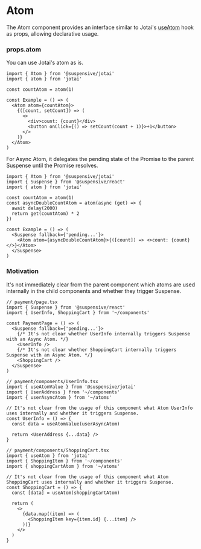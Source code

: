 
# Atom

The Atom component provides an interface similar to Jotai's [useAtom](https://jotai.org/docs/core/use-atom#useatom) hook as props, allowing declarative usage.

### props.atom

You can use Jotai's atom as is.

```tsx /Atom/
import { Atom } from '@suspensive/jotai'
import { atom } from 'jotai'

const countAtom = atom(1)

const Example = () => (
  <Atom atom={countAtom}>
    {([count, setCount]) => (
      <>
        <div>count: {count}</div>
        <button onClick={() => setCount(count + 1)}>+1</button>
      </>
    )}
  </Atom>
)
```

For Async Atom, it delegates the pending state of the Promise to the parent Suspense until the Promise resolves.

```tsx /Atom/
import { Atom } from '@suspensive/jotai'
import { Suspense } from '@suspensive/react'
import { atom } from 'jotai'

const countAtom = atom(1)
const asyncDoubleCountAtom = atom(async (get) => {
  await delay(2000)
  return get(countAtom) * 2
})

const Example = () => (
  <Suspense fallback={'pending...'}>
    <Atom atom={asyncDoubleCountAtom}>{([count]) => <>count: {count}</>}</Atom>
  </Suspense>
)
```

### Motivation

It's not immediately clear from the parent component which atoms are used internally in the child components and whether they trigger Suspense.

```tsx
// payment/page.tsx
import { Suspense } from '@suspensive/react'
import { UserInfo, ShoppingCart } from '~/components'

const PaymentPage = () => (
  <Suspense fallback={'pending...'}>
    {/* It's not clear whether UserInfo internally triggers Suspense with an Async Atom. */}
    <UserInfo />
    {/* It's not clear whether ShoppingCart internally triggers Suspense with an Async Atom. */}
    <ShoppingCart />
  </Suspense>
)
```

```tsx
// payment/components/UserInfo.tsx
import { useAtomValue } from '@suspensive/jotai'
import { UserAddress } from '~/components'
import { userAsyncAtom } from '~/atoms'

// It's not clear from the usage of this component what Atom UserInfo uses internally and whether it triggers Suspense.
const UserInfo = () => {
  const data = useAtomValue(userAsyncAtom)

  return <UserAddress {...data} />
}
```

```tsx
// payment/components/ShoppingCart.tsx
import { useAtom } from 'jotai'
import { ShoppingItem } from '~/components'
import { shoppingCartAtom } from '~/atoms'

// It's not clear from the usage of this component what Atom ShoppingCart uses internally and whether it triggers Suspense.
const ShoppingCart = () => {
  const [data] = useAtom(shoppingCartAtom)

  return (
    <>
      {data.map((item) => (
        <ShoppingItem key={item.id} {...item} />
      ))}
    </>
  )
}
```
